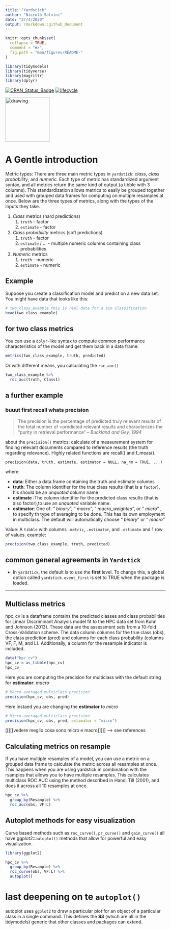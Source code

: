 ```yaml
---
title: "Yardstick"
author: "Niccolò Salvini"
date: "27/4/2020"
output: rmarkdown::github_document
---
```


```r
knitr::opts_chunk$set(
  collapse = TRUE,
  comment = "#>",
  fig.path = "man/figures/README-"
)

library(tidymodels)
library(tidyverse)
library(magrittr)
library(dplyr)


```

[![CRAN_Status_Badge](http://www.r-pkg.org/badges/version/yardstick)](https://CRAN.R-project.org/package=yardstick)
[![lifecycle](https://img.shields.io/badge/lifecycle-maturing-blue.svg)](https://www.tidyverse.org/lifecycle/#maturing)



<img src="img/logo.png" alt="drawing" width="139"/>


# A Gentle introduction

Metric types:
There are three main metric types in `yardstick`: _class_, _class probability_, and _numeric._ Each type of metric has standardized argument syntax, and all metrics return the same kind of output (a tibble with 3 columns). This standardization allows metrics to easily be grouped together and used with grouped data frames for computing on multiple resamples at once. Below are the three types of metrics, along with the types of the inputs they take.

1. _Class_ metrics (hard predictions)
    1. `truth` - factor
    2. `estimate` - factor
2. _Class probability_ metrics (soft predictions)
    1. `truth` - factor
    2. `estimate` / ... - multiple numeric columns containing class probabilities
3. _Numeric_ metrics
   1. `truth` - numeric
    2. `estimate` - numeric

## Example

Suppose you create a classification model and predict on a new data set. You might have data that looks like this:


```r
# two_class_example this is real data for a bin classification 
head(two_class_example)

```

## for two class metrics


You can use a `dplyr`-like syntax to compute common performance characteristics of the model and get
them back in a data frame:


```r
metrics(two_class_example, truth, predicted)

```


Or with different means, you calculating the `roc_auc()`

```r
two_class_example %>%
  roc_auc(truth, Class1)


```

## a further example


### buuut first recall whats precision

>The precision is the percentage of predicted truly relevant results of the total number of >predicted relevant results and characterizes the "purity in retrieval performance" 
> -- <cite>Buckland and Gey, 1994</cite>


about the `precision()` metrics:  calculate of a measurement system for finding relevant documents compared to reference results (the truth regarding relevance). Highly related functions are recall() and f_meas().

`precision(data, truth, estimate, estimator = NULL, na_rm = TRUE, ...)`

where:

- **data**: Either a data.frame containing the truth and estimate columns
- **truth**: 	The column identifier for the true class results (that is a `factor`), his should be an *unquoted* column name 
- **estimate** :The column identifier for the predicted class results (that is also factor),to use an *unquoted* variable name.
- **estimator**: One of: " _binary_", " _macro_", " _macro_weighted_", or " _micro_" , to specify th type of averaging to be done. This has its own employment in multiclass. The default will automatically choose " _binary_" or " _macro_"


Value: A `tibble` with columns `.metric`, `.estimator`, and `.estimate` and 1 row of values.
example:

```r
precision(two_class_example, truth, predicted)
```



## common general agreements in `Yardstick`

- In `yardstick`, the default is to use the **first** level. To change this, a global option called `yardstick.event_first` is set to TRUE when the package is loaded.

---

## Multiclass metrics


hpc_cv is a dataframe contains the predicted classes and class probabilities for Linear Discriminant Analysis model fit to the HPC data set from Kuhn and Johnson (2013). These data are the assessment sets from a 10-fold Cross-Validation scheme. The data column columns for the true class (obs), the class prediction (pred) and columns for each class probability (columns VF, F, M, and L). Additionally, a column for the resample indicator is included.

```r
data("hpc_cv")
hpc_cv = as_tibble(hpc_cv)
hpc_cv

```

Here you are computing the precision for multiclass with the default string for **estimator**: _macro_

```r
# Macro averaged multiclass precision
precision(hpc_cv, obs, pred)


```
 
Here instaed you are changing the **estimator** to _micro_
 
```r
# Micro averaged multiclass precision
precision(hpc_cv, obs, pred, estimator = "micro")


```


[[[[[vedere meglio cosa sono micro e macro]]]]]  ---> see references


## Calculating metrics on resample


If you have multiple resamples of a model, you can use a metric on a grouped data frame to calculate the metric across all resamples at once. This happens when you are using yardstick in combination with the rsamples that allows you to have multiple resamples.
This calculates multiclass ROC AUC using the method described in Hand, Till (2001), and does it across all 10 resamples at once.


```r
hpc_cv %>%
  group_by(Resample) %>%
  roc_auc(obs, VF:L)

```


## Autoplot methods for easy visualization

Curve based methods such as `roc_curve()`, `pr_curve()` and `gain_curve()` all have ggplot2::`autoplot()` methods that allow for powerful and easy visualization.

```r
library(ggplot2)

hpc_cv %>%
  group_by(Resample) %>%
  roc_curve(obs, VF:L) %>%
  autoplot()


```

# last deepening on te `autoplot()`

autoplot uses `ggplot2` to draw a particular plot for an object of a particular class in a single command. This defines the **S3** (which are all in the tidymodels) generic that other classes and packages can extend.






